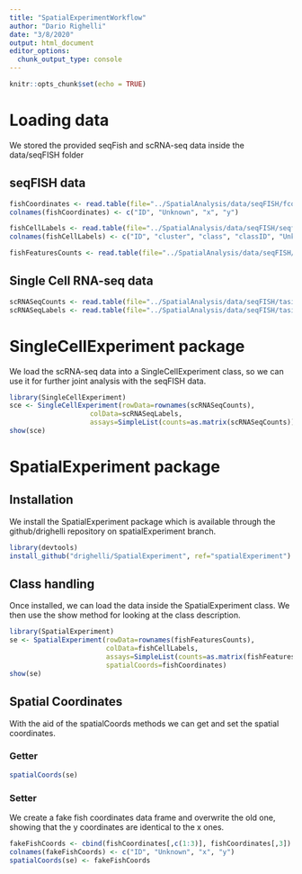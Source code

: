 ```yaml
---
title: "SpatialExperimentWorkflow"
author: "Dario Righelli"
date: "3/8/2020"
output: html_document
editor_options: 
  chunk_output_type: console
---
```


```r
knitr::opts_chunk$set(echo = TRUE)
```

# Loading data

We stored the provided seqFish and scRNA-seq data inside the data/seqFISH folder

## seqFISH data

```r
fishCoordinates <- read.table(file="../SpatialAnalysis/data/seqFISH/fcortex.coordinates.txt", header=FALSE, sep=" ")
colnames(fishCoordinates) <- c("ID", "Unknown", "x", "y")

fishCellLabels <- read.table(file="../SpatialAnalysis/data/seqFISH/seqfish_cell_labels.tsv", header=FALSE, sep="\t")
colnames(fishCellLabels) <- c("ID", "cluster", "class", "classID", "Unknown", "Prob")

fishFeaturesCounts <- read.table(file="../SpatialAnalysis/data/seqFISH/seqfish_normalized_cortex_b2_testing.txt", header=FALSE, sep="\t", row.names=1)
```

## Single Cell RNA-seq data

```r
scRNASeqCounts <- read.table(file="../SpatialAnalysis/data/seqFISH/tasic_scRNAseq_training_b2.txt", header=FALSE, sep="\t", row.names=1)
scRNASeqLabels <- read.table(file="../SpatialAnalysis/data/seqFISH/tasic_scRNAseq_labels.tsv", header=FALSE, sep="\t")
```

# SingleCellExperiment package

We load the scRNA-seq data into a SingleCellExperiment class, so we can use it
for further joint analysis with the seqFISH data.

```r
library(SingleCellExperiment)
sce <- SingleCellExperiment(rowData=rownames(scRNASeqCounts), 
                    colData=scRNASeqLabels,
                    assays=SimpleList(counts=as.matrix(scRNASeqCounts)))
show(sce)
```


# SpatialExperiment package

## Installation

We install the SpatialExperiment package which is available through the github/drighelli
repository on spatialExperiment branch.

```r
library(devtools)
install_github("drighelli/SpatialExperiment", ref="spatialExperiment")
```

## Class handling

Once installed, we can load the data inside the SpatialExperiment class.
We then use the show method for looking at the class description.

```r
library(SpatialExperiment)
se <- SpatialExperiment(rowData=rownames(fishFeaturesCounts),
                        colData=fishCellLabels,
                        assays=SimpleList(counts=as.matrix(fishFeaturesCounts)),
                        spatialCoords=fishCoordinates)
show(se)

```

## Spatial Coordinates

With the aid of the spatialCoords methods we can get and set the spatial coordinates.

### Getter

```r
spatialCoords(se)
```

### Setter

We create a fake fish coordinates data frame and overwrite the old one,
showing that the y coordinates are identical to the x ones.

```r
fakeFishCoords <- cbind(fishCoordinates[,c(1:3)], fishCoordinates[,3])
colnames(fakeFishCoords) <- c("ID", "Unknown", "x", "y")
spatialCoords(se) <- fakeFishCoords
```

